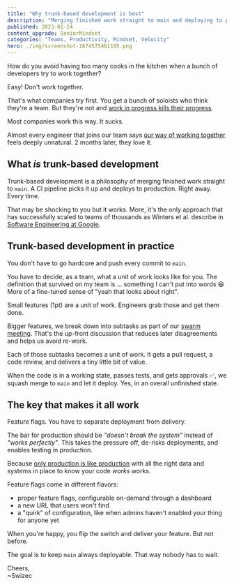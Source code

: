 ```yaml
---
title: "Why trunk-based development is best"
description: "Merging finished work straight to main and deploying to production right away, scales to teams of thousands. This approach is counterintuitive to many engineers who may be used to working on their own"
published: 2023-01-24
content_upgrade: SeniorMindset
categories: "Teams, Productivity, Mindset, Velocity"
hero: ./img/screenshot-1674575461195.png
---
```


How do you avoid having too many cooks in the kitchen when a bunch of developers try to work together?

Easy! Don't work together.

That's what companies try first. You get a bunch of soloists who think they're a team. But they're not and [work in progress kills their progress](https://swizec.com/blog/workinprogress-kills-your-progress/).

Most companies work this way. It sucks.

Almost every engineer that joins our team says [our way of working together](https://swizec.com/blog/reader-question-what-do-collaborative-teams-look-like/) feels deeply unnatural. 2 months later, they love it.

## What _is_ trunk-based development

Trunk-based development is a philosophy of merging finished work straight to `main`. A CI pipeline picks it up and deploys to production. Right away. Every time.

That may be shocking to you but it works. More, it's the only approach that has successfully scaled to teams of thousands as Winters et al. describe in [Software Engineering at Google](https://swizec.com/blog/what-i-learned-from-software-engineering-at-google/).

## Trunk-based development in practice

You don't have to go hardcore and push every commit to `main`.

You have to decide, as a team, what a unit of work looks like for you. The definition that survived on my team is ... something I can't put into words 😆 More of a fine-tuned sense of "yeah that looks about right".

Small features (1pt) are a unit of work. Engineers grab those and get them done.

Bigger features, we break down into subtasks as part of our [swarm meeting](https://swizec.com/blog/reader-question-what-do-collaborative-teams-look-like/). That's the up-front discussion that reduces later disagreements and helps us avoid re-work.

Each of those subtasks becomes a unit of work. It gets a pull request, a code review, and delivers a tiny little bit of value.

When the code is in a working state, passes tests, and gets approvals ✅, we squash merge to `main` and let it deploy. Yes, in an overall unfinished state.

## The key that makes it all work

Feature flags. You have to separate deployment from delivery.

The bar for production should be _"doesn't break the system"_ instead of _"works perfectly"_. This takes the pressure off, de-risks deployments, and enables testing in production.

Because [only production is like production](https://www.serverlesschats.com/135/) with all the right data and systems in place to know your code _works_ works.

Feature flags come in different flavors:

- proper feature flags, configurable on-demand through a dashboard
- a new URL that users won't find
- a "quirk" of configuration, like when admins haven't enabled your thing for anyone yet

When you're happy, you flip the switch and deliver your feature. But not before.

The goal is to keep `main` always deployable. That way nobody has to wait.

Cheers,<br/>
~Swizec
